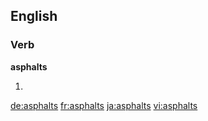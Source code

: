 ==English==

===Verb===
'''asphalts'''

# {{third-person singular of|asphalt}}

[[de:asphalts]]
[[fr:asphalts]]
[[ja:asphalts]]
[[vi:asphalts]]